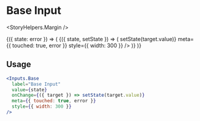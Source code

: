 

<Meta title="Components|Inputs|Base" />

# Base Input

<StoryHelpers.Margin />

<Story name="Base">
  <StoryHelpers.StateCtrl label="Error State">
    {({ state: error }) => (
      <StoryHelpers.StateContainer defaultState="">
        {({ state, setState }) => (
          <Inputs.Base
            label="Base Input"
            value={state}
            onChange={({ target }) => setState(target.value)}
            meta={{ touched: true, error }}
            style={{ width: 300 }}
          />
        )}
      </StoryHelpers.StateContainer>
    )}
  </StoryHelpers.StateCtrl>
</Story>

## Usage

```jsx
<Inputs.Base
  label="Base Input"
  value={state}
  onChange={({ target }) => setState(target.value)}
  meta={{ touched: true, error }}
  style={{ width: 300 }}
/>
```

<Props of={Inputs.Base} />
